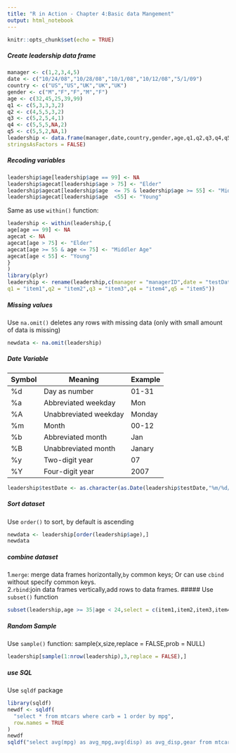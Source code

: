---
title: "R in Action - Chapter 4:Basic data Mangement"
output: html_notebook
---

```{r setup, include=FALSE}
knitr::opts_chunk$set(echo = TRUE)
```
##### Create leadership data frame
```{r}
manager <- c(1,2,3,4,5)
date <- c("10/24/08","10/28/08","10/1/08","10/12/08","5/1/09")
country <- c("US","US","UK","UK","UK")
gender <- c("M","F","F","M","F")
age <- c(32,45,25,39,99)
q1 <- c(5,3,3,3,2)
q2 <- c(4,5,5,3,2)
q3 <- c(5,2,5,4,1)
q4 <- c(5,5,5,NA,2)
q5 <- c(5,5,2,NA,1)
leadership <- data.frame(manager,date,country,gender,age,q1,q2,q3,q4,q5,
stringsAsFactors = FALSE)
```

##### Recoding variables
```{r}
leadership$age[leadership$age == 99] <- NA
leadership$agecat[leadership$age > 75] <- "Elder"
leadership$agecat[leadership$age  <= 75 & leadership$age >= 55] <- "Middler Age"
leadership$agecat[leadership$age  <55] <- "Young"
```
Same as use `within()` function:  
```{r}
leadership <- within(leadership,{
age[age == 99] <- NA
agecat <- NA
agecat[age > 75] <- "Elder"
agecat[age >= 55 & age <= 75] <- "Middler Age"
agecat[age < 55] <- "Young"
}
)
library(plyr)
leadership <- rename(leadership,c(manager = "managerID",date = "testDate",
q1 = "item1",q2 = "item2",q3 = "item3",q4 = "item4",q5 = "item5"))
```
##### Missing values
Use `na.omit()` deletes any rows with missing data (only with small amount of data is missing)
```{r}
newdata <- na.omit(leadership)
```
##### Date Variable
| Symbol | Meaning               | Example |
|--------|-----------------------|---------|
| %d     | Day as number         | 01-31   |
| %a     | Abbreviated weekday   | Mon     |
| %A     | Unabbreviated weekday | Monday  |
| %m     | Month                 | 00-12   |
| %b     | Abbreviated month     | Jan     |
| %B     | Unabbreviated month   | Janary  |
| %y     | Two-digit year        | 07      |
| %Y     | Four-digit year       | 2007    |

```{r}
leadership$testDate <- as.character(as.Date(leadership$testDate,"%m/%d/%y"))
```
##### Sort dataset 
Use `order()` to sort, by default is ascending
```{r}
newdata <- leadership[order(leadership$age),]
newdata
```
##### combine dataset
1.`merge`: merge data frames horizontally,`by` common keys;
Or can use `cbind` without specify common keys.   
2.`rbind`:join data frames vertically,add rows to data frames.
##### Use `subset()` function 
```{r}
subset(leadership,age >= 35|age < 24,select = c(item1,item2,item3,item4))
```
##### Random Sample
Use `sample()` function: sample(x,size,replace = FALSE,prob = NULL)
```{r}
leadership[sample(1:nrow(leadership),3,replace = FALSE),]
```
##### use SQL
Use `sqldf` package
```{r}
library(sqldf)
newdf <- sqldf(
  "select * from mtcars where carb = 1 order by mpg",
  row.names = TRUE
)
newdf
sqldf("select avg(mpg) as avg_mpg,avg(disp) as avg_disp,gear from mtcars where cyl in (4,6) group by gear")
```


